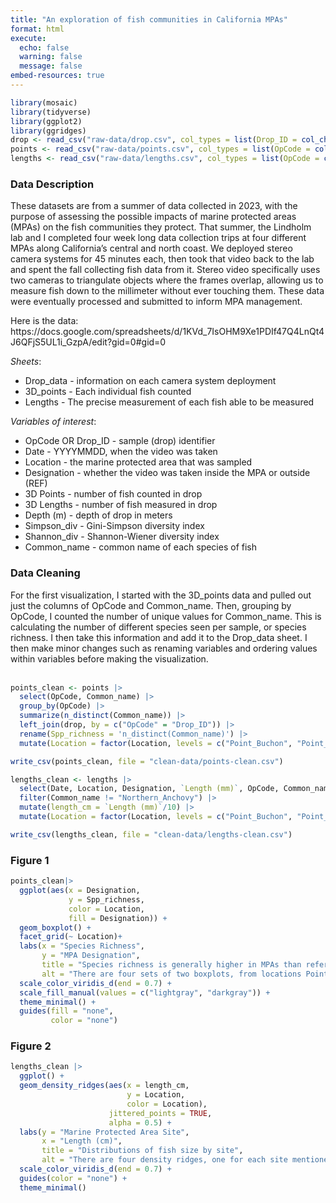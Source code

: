 ```yaml
---
title: "An exploration of fish communities in California MPAs"
format: html
execute:
  echo: false
  warning: false
  message: false
embed-resources: true
---
```


```r
library(mosaic)
library(tidyverse)
library(ggplot2)
library(ggridges)
drop <- read_csv("raw-data/drop.csv", col_types = list(Drop_ID = col_character()))
points <- read_csv("raw-data/points.csv", col_types = list(OpCode = col_character()))
lengths <- read_csv("raw-data/lengths.csv", col_types = list(OpCode = col_character()))

```


### Data Description

These datasets are from a summer of data collected in 2023, with the purpose of assessing the possible impacts of marine protected areas (MPAs) on the fish communities they protect. That summer, the Lindholm lab and I completed four week long data collection trips at four different MPAs along California's central and north coast. We deployed stereo camera systems for 45 minutes each, then took that video back to the lab and spent the fall collecting fish data from it. Stereo video specifically uses two cameras to triangulate objects where the frames overlap, allowing us to measure fish down to the millimeter without ever touching them. These data were eventually processed and submitted to inform MPA management.

Here is the data: https://docs.google.com/spreadsheets/d/1KVd_7IsOHM9Xe1PDIf47Q4LnQt4J6QFjS5UL1i_GzpA/edit?gid=0#gid=0 

*Sheets*:

- Drop_data - information on each camera system deployment <br>
- 3D_points - Each individual fish counted <br>
- Lengths - The precise measurement of each fish able to be measured

*Variables of interest*:

- OpCode OR Drop_ID - sample (drop) identifier <br>
- Date - YYYYMMDD, when the video was taken <br>
- Location - the marine protected area that was sampled <br>
- Designation - whether the video was taken inside the MPA or outside (REF) <br>
- 3D Points - number of fish counted in drop <br>
- 3D Lengths - number of fish measured in drop <br>
- Depth (m) - depth of drop in meters <br>
- Simpson_div - Gini-Simpson diversity index <br>
- Shannon_div - Shannon-Wiener diversity index <br>
- Common_name - common name of each species of fish

### Data Cleaning

For the first visualization, I started with the 3D_points data and pulled out just the columns of OpCode and Common_name. Then, grouping by OpCode, I counted the number of unique values for Common_name. This is calculating the number of different species seen per sample, or species richness. I then take this information and add it to the Drop_data sheet. I then make minor changes such as renaming variables and ordering values within variables before making the visualization. <br><br> 


```r

points_clean <- points |> 
  select(OpCode, Common_name) |> 
  group_by(OpCode) |> 
  summarize(n_distinct(Common_name)) |> 
  left_join(drop, by = c("OpCode" = "Drop_ID")) |> 
  rename(Spp_richness = 'n_distinct(Common_name)') |> 
  mutate(Location = factor(Location, levels = c("Point_Buchon", "Point_Lobos", "Ano_Nuevo", "Montara")))

write_csv(points_clean, file = "clean-data/points-clean.csv")

```

```r
lengths_clean <- lengths |> 
  select(Date, Location, Designation, `Length (mm)`, OpCode, Common_name) |>
  filter(Common_name != "Northern_Anchovy") |> 
  mutate(length_cm = `Length (mm)`/10) |> 
  mutate(Location = factor(Location, levels = c("Point_Buchon", "Point_Lobos", "Ano_Nuevo", "Montara"))) 

write_csv(lengths_clean, file = "clean-data/lengths-clean.csv")
```

### Figure 1

```r
points_clean|> 
  ggplot(aes(x = Designation, 
             y = Spp_richness, 
             color = Location, 
             fill = Designation)) +
  geom_boxplot() +
  facet_grid(~ Location)+
  labs(x = "Species Richness", 
       y = "MPA Designation", 
       title = "Species richness is generally higher in MPAs than reference sites",
       alt = "There are four sets of two boxplots, from locations Point Buchon, Point Lobos, Ano Nuevo, and Montara. Each site has a boxplot for within the MPA and outside the MPA. The y-xis is species richness, which ranges from 0 to 12.5. The species richness appears higher in every MPA except Ano Nuevo.") +
  scale_color_viridis_d(end = 0.7) +
  scale_fill_manual(values = c("lightgray", "darkgray")) +
  theme_minimal() +
  guides(fill = "none", 
         color = "none")
```

### Figure 2

```r
lengths_clean |>   
  ggplot() +
  geom_density_ridges(aes(x = length_cm, 
                          y = Location, 
                          color = Location), 
                      jittered_points = TRUE, 
                      alpha = 0.5) +
  labs(y = "Marine Protected Area Site",
       x = "Length (cm)",
       title = "Distributions of fish size by site",
       alt = "There are four density ridges, one for each site mentioned previously. The x axis is the size of fish in centimeters. The density ridges are filled with points each representing an individual fish. The ridges get higher based on how many points are in that size range. Ano Nuevo, Point Lobos, and Point Buchon had seemingly more big fish than Montara.") +
  scale_color_viridis_d(end = 0.7) +
  guides(color = "none") +
  theme_minimal()
  
```
